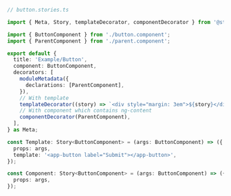 ```ts
// button.stories.ts

import { Meta, Story, templateDecorator, componentDecorator } from '@storybook/angular';

import { ButtonComponent } from './button.component';
import { ParentComponent } from './parent.component';

export default {
  title: 'Example/Button',
  component: ButtonComponent,
  decorators: [
    moduleMetadata({
      declarations: [ParentComponent],
    }),
    // With template
    templateDecorator((story) => `<div style="margin: 3em">${story}</div>`),
    // With component which contains ng-content
    componentDecorator(ParentComponent),
  ],
} as Meta;

const Template: Story<ButtonComponent> = (args: ButtonComponent) => ({
  props: args,
  template: '<app-button label="Submit"></app-button>',
});

const Component: Story<ButtonComponent> = (args: ButtonComponent) => ({
  props: args,
});
```
